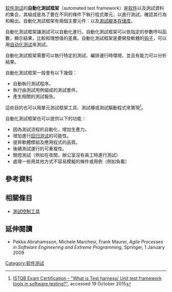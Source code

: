 {{Expert needed|subject=軟體測試|time=2021-03-12T10:11:41+00:00}}
[[软件测试|软件测试]]的'''自動化測試框架'''（automated test framework）是[[软件|软件]]以及測試資料的集合，其組成是為了要在不同的條件下執行程式單元，以進行測試，確認其行為和輸出。自動化測試框架有兩個主要元件：{{le|測試執行引擎|test execution engine}}以及[[測試腳本|測試腳本]][[软件存储库|存储库]]。

自動化測試框架讓測試可以自動化進行。自動化測試框架可以依指定的參數呼叫函數，顯示結果，比較和理想值的差異。自動化測試框架是要開發軟體的[[钩子编程|钩子]]，可以用[[自动化测试|自动化测试]]來測試。

自動化測試框架需要可以執行特定的測試、編排運行時環境，並且有能力可以分析結果。

自動化測試框架一般會有以下幾個：
* 自動執行測試程序。
* 執行由測試用例組成的測試套件。
* 產生相關的測試報告。

這些目的也可以用單元測試框架工具、測試椿或測試驅動程式來實現<ref>[http://istqbexamcertification.com/what-is-test-harness-unit-test-framework-tools-in-software-testing/ ISTQB Exam Certification - "What is Test harness/ Unit test framework tools in software testing?"], accessed 19 October 2015</ref>。

自動化測試框架也可以提供以下的功能：

* 因為測試流程的自動化，增加生產力。
* 增加進行[[回归测试|回归测试]]的可能性。
* 提昇軟體模組及應用程式的品質。
* 後續測試運行的可重複性。
* 關燈測試（例如在夜間，辦公室沒有員工時進行測試）
* 處理一些用其他方式不容易模擬的條件或用例（例如負載）

==參考資料==
{{reflist}}

==相關條目==
*[[測試控制工具|測試控制工具]]

==延伸閱讀==
* Pekka Abrahamsson, Michele Marchesi, Frank Maurer, ''Agile Processes in Software Engineering and Extreme Programming'', Springer, 1 January 2009

[[Category:软件测试|Category:软件测试]]
{{Compsci-stub}}